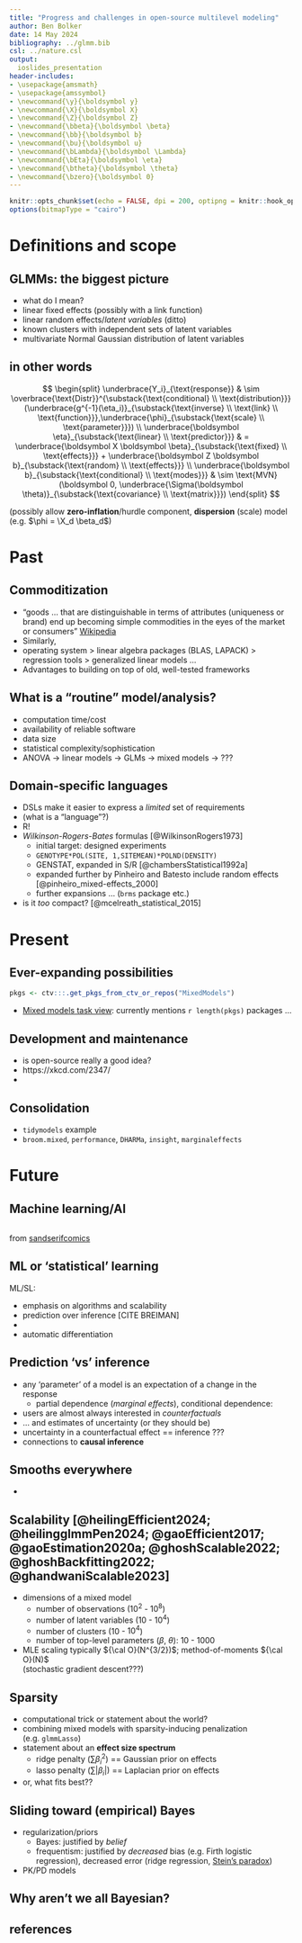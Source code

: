 ```yaml
---
title: "Progress and challenges in open-source multilevel modeling"
author: Ben Bolker
date: 14 May 2024
bibliography: ../glmm.bib
csl: ../nature.csl
output:
  ioslides_presentation
header-includes:
- \usepackage{amsmath}
- \usepackage{amssymbol}
- \newcommand{\y}{\boldsymbol y}
- \newcommand{\X}{\boldsymbol X}
- \newcommand{\Z}{\boldsymbol Z}
- \newcommand{\bbeta}{\boldsymbol \beta}
- \newcommand{\bb}{\boldsymbol b}
- \newcommand{\bu}{\boldsymbol u}
- \newcommand{\bLambda}{\boldsymbol \Lambda}
- \newcommand{\bEta}{\boldsymbol \eta}
- \newcommand{\btheta}{\boldsymbol \theta}
- \newcommand{\bzero}{\boldsymbol 0}
---
```


```r
knitr::opts_chunk$set(echo = FALSE, dpi = 200, optipng = knitr::hook_optipng)
options(bitmapType = "cairo")
```

# Definitions and scope

## GLMMs: the biggest picture

* what do I mean?
* linear fixed effects (possibly with a link function)
* linear random effects/*latent variables* (ditto)
* known clusters with independent sets of latent variables
* multivariate Normal Gaussian distribution of latent variables

## in other words

$$
\begin{split}
\underbrace{Y_i}_{\text{response}} & \sim \overbrace{\text{Distr}}^{\substack{\text{conditional} \\ \text{distribution}}}(\underbrace{g^{-1}(\eta_i)}_{\substack{\text{inverse} \\ \text{link} \\ \text{function}}},\underbrace{\phi}_{\substack{\text{scale} \\ \text{parameter}}}) \\
\underbrace{\boldsymbol \eta}_{\substack{\text{linear} \\ \text{predictor}}} & 
 = 
\underbrace{\boldsymbol X \boldsymbol \beta}_{\substack{\text{fixed} \\ \text{effects}}} + 
\underbrace{\boldsymbol Z \boldsymbol b}_{\substack{\text{random} \\ \text{effects}}}
\\
\underbrace{\boldsymbol b}_{\substack{\text{conditional} \\ \text{modes}}}  & 
\sim \text{MVN}(\boldsymbol 0, \underbrace{\Sigma(\boldsymbol \theta)}_{\substack{\text{covariance} \\ \text{matrix}}})
\end{split}
$$


(possibly allow **zero-inflation**/hurdle component, **dispersion** (scale) model (e.g. $\phi = \X_d \beta_d$)

# Past

## Commoditization

* "goods ... that are distinguishable in terms of attributes (uniqueness or brand) end up becoming simple commodities in the eyes of the market or consumers" [Wikipedia](https://en.wikipedia.org/wiki/Commoditization)
* Similarly, 
* operating system > linear algebra packages (BLAS, LAPACK) > regression tools > generalized linear models ...
* Advantages to building on top of old, well-tested frameworks

## What is a "routine" model/analysis?

* computation time/cost
* availability of reliable software
* data size
* statistical complexity/sophistication
* ANOVA → linear models → GLMs → mixed models → ???

## Domain-specific languages

* DSLs make it easier to express a *limited* set of requirements
* (what is a "language"?)
* R!
* *Wilkinson-Rogers-Bates* formulas [@WilkinsonRogers1973]
    * initial target: designed experiments
	* `GENOTYPE*POL(SITE, 1,SITEMEAN)*POLND(DENSITY)`
	* GENSTAT, expanded in S/R [@chambersStatistical1992a]
	* expanded further by Pinheiro and Batesto include random effects [@pinheiro_mixed-effects_2000]
    * further expansions ... (`brms` package etc.)
* is it *too* compact? [@mcelreath_statistical_2015]
	
# Present

## Ever-expanding possibilities

```r
pkgs <- ctv:::.get_pkgs_from_ctv_or_repos("MixedModels")
```

* [Mixed models task view](https://cran.r-project.org/web/views/MixedModels.html): currently mentions `r length(pkgs)` packages ...

## Development and maintenance

* is open-source really a good idea?
* https://xkcd.com/2347/
* 

## Consolidation


* `tidymodels` example
* `broom.mixed`, `performance`, `DHARMa`, `insight`, `marginaleffects`

# Future

## Machine learning/AI

![]()

from [sandserifcomics](https://www.instagram.com/sandserifcomics/)

## ML or 'statistical' learning

ML/SL:

* emphasis on algorithms and scalability
* prediction over inference [CITE BREIMAN]
* 
* automatic differentiation



## Prediction 'vs' inference

* any 'parameter' of a model is an expectation of a change in the response
   * partial dependence (*marginal effects*), conditional dependence: 
* users are almost always interested in *counterfactuals*
* ... and estimates of uncertainty (or they should be)
* uncertainty in a counterfactual effect == inference ???
* connections to **causal inference**

## Smooths everywhere

* 

## Scalability [@heilingEfficient2024; @heilingglmmPen2024; @gaoEfficient2017; @gaoEstimation2020a; @ghoshScalable2022; @ghoshBackfitting2022; @ghandwaniScalable2023]

* dimensions of a mixed model
   * number of observations ($10^2$ - $10^8$)
   * number of latent variables ($10$ - $10^4$)
   * number of clusters ($10$ - $10^4$)
   * number of top-level parameters ($\beta$, $\theta$): $10$ - $1000$
* MLE scaling typically ${\cal O}(N^{3/2})$; method-of-moments ${\cal O}(N)$  
(stochastic gradient descent???)

## Sparsity

* computational trick or statement about the world?
* combining mixed models with sparsity-inducing penalization (e.g. `glmmLasso`)
* statement about an **effect size spectrum**
   * ridge penalty ($\sum \beta_i^2$) == Gaussian prior on effects
   * lasso penalty ($\sum |\beta_i|$) == Laplacian prior on effects
* or, what fits best??

## Sliding toward (empirical) Bayes

* regularization/priors
   * Bayes: justified by *belief*
   * frequentism: justified by *decreased* bias (e.g. Firth logistic regression), decreased error (ridge regression, [Stein's paradox](https://en.wikipedia.org/wiki/Stein%27s_example))
* PK/PD models

## Why aren't we all Bayesian?

## references {.refs}

